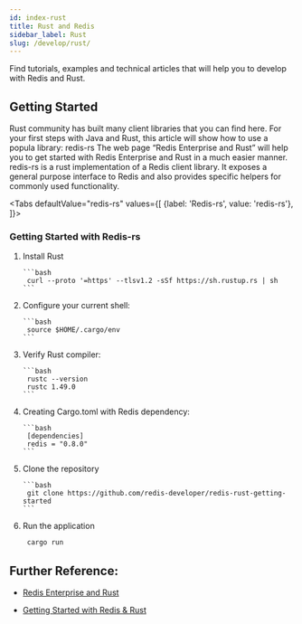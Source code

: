 ```yaml
---
id: index-rust
title: Rust and Redis
sidebar_label: Rust 
slug: /develop/rust/
---
```




Find tutorials, examples and technical articles that will help you to develop with Redis and Rust.


## Getting Started

Rust community has built many client libraries that you can find here. For your first steps with Java and Rust, this article will show how to use a popula library: redis-rs
The web page “Redis Enterprise and Rust” will help you to get started with Redis Enterprise and Rust in a much easier manner.
redis-rs is a rust implementation of a Redis client library.
It exposes a general purpose interface to Redis and also provides specific helpers for commonly used functionality.


<Tabs
  defaultValue="redis-rs"
  values={[
    {label: 'Redis-rs', value: 'redis-rs'},
  ]}>
  <TabItem value="redis-rs">

### Getting Started with Redis-rs

1. Install Rust

       ```bash
        curl --proto '=https' --tlsv1.2 -sSf https://sh.rustup.rs | sh
       ```

2. Configure your current shell:
 
       ```bash
        source $HOME/.cargo/env
       ```

3. Verify Rust compiler:
 
       ```bash
        rustc --version
        rustc 1.49.0
       ```

4. Creating Cargo.toml with Redis dependency:
 
       ```bash
        [dependencies]
        redis = "0.8.0"
       ```


5. Clone the repository

       ```bash
        git clone https://github.com/redis-developer/redis-rust-getting-started
       ```

 
6. Run the application
   
     ```bash
      cargo run
     ```

## Further Reference:

- [Redis Enterprise and Rust](https://redislabs.com/lp/redis-enterprise-rust/)
- [Getting Started with Redis & Rust](https://github.com/redis-developer/redis-rust-getting-started)



  </TabItem>
</Tabs>
  
